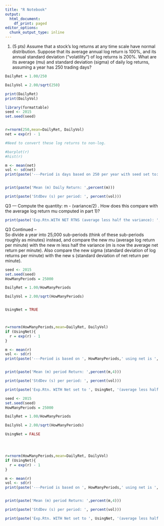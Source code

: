 ---
title: "R Notebook"
output:
  html_document:
    df_print: paged
editor_options:
  chunk_output_type: inline
---
1) (5 pts) Assume that a stock's log returns at any time scale have normal distribution. Suppose that its average annual  log return is 100%, and its annual standard deviation ("volatility") of log returns is 200%. What are its average (mu) and standard deviation (sigma) of daily log returns, assuming a year has 250 trading days? 
```{r}
DailyRet = 1.00/250

DailyVol = 2.00/sqrt(250)

print(DailyRet)
print(DailyVol)

```

```{r warning=FALSE}
library(formattable)
seed <- 2015
set.seed(seed)


r=rnorm(250,mean=DailyRet, DailyVol)
net = exp(r) - 1

#Need to convert these log returns to non-log.  

#barplot(r)
#hist(r)

m <- mean(net)
vol <- sd(net)
print(paste('---Period is days based on 250 per year with seed set to: ', seed))


print(paste('Mean (m) Daily Return: ',percent(m)))

print(paste('StdDev (s) per period: ', percent(vol)))

```
Q3 ---
Compute the quantity: m - (variance/2) . How does this compare with the average log return mu computed in part 1)?
```{r}
print(paste('Exp.Rtn.WITH NET RTNS (average less half the variance): ', percent(m - ((vol^2) / 2))))
```
Q3 Continued --  
So divide a year into 25,000 sub-periods (think of these sub-periods roughly as minutes) instead, and compare the new mu (average log return per minute) with the new m less half the variance (m is now the average net return per minute). Also compare the new sigma (standard deviation of log returns per minute) with the new s (standard deviation of net return per minute). 

```{r}
seed <- 2015
set.seed(seed)
HowManyPeriods = 25000

DailyRet = 1.00/HowManyPeriods

DailyVol = 2.00/sqrt(HowManyPeriods)


UsingNet = TRUE



r=rnorm(HowManyPeriods,mean=DailyRet, DailyVol)
if (UsingNet){
  r = exp(r) - 1
}

m <- mean(r)
vol <- sd(r)
print(paste('---Period is based on ', HowManyPeriods,' using net is ', UsingNet,' with seed set to: ', seed))


print(paste('Mean (m) period Return: ',percent(m,4)))

print(paste('StdDev (s) per period: ', percent(vol)))

print(paste('Exp.Rtn. WITH Net set to ', UsingNet, '(average less half the variance): ', percent(m - ((vol^2) / 2),4)))
```

```{r}
seed <- 2015
set.seed(seed)
HowManyPeriods = 25000

DailyRet = 1.00/HowManyPeriods

DailyVol = 2.00/sqrt(HowManyPeriods)

UsingNet = FALSE




r=rnorm(HowManyPeriods,mean=DailyRet, DailyVol)
if (UsingNet){
  r = exp(r) - 1
}

m <- mean(r)
vol <- sd(r)
print(paste('---Period is based on ', HowManyPeriods,' using net is ', UsingNet,' with seed set to: ', seed))


print(paste('Mean (m) period Return: ',percent(m,4)))

print(paste('StdDev (s) per period: ', percent(vol)))

print(paste('Exp.Rtn. WITH Net set to ', UsingNet, '(average less half the variance): ', percent(m - ((vol^2) / 2),4)))
```


```{r}

```

```{r}

```

